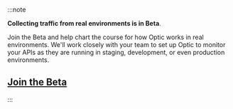 :::note

**Collecting traffic from real environments is in Beta**.

Join the Beta and help chart the course for how Optic works in real environments. We'll work closely with your team to set up Optic to monitor your APIs as they are running in staging, development, or even production environments.

## [Join the Beta](https://4babutyltxb.typeform.com/to/qd6PHfHI)
:::
